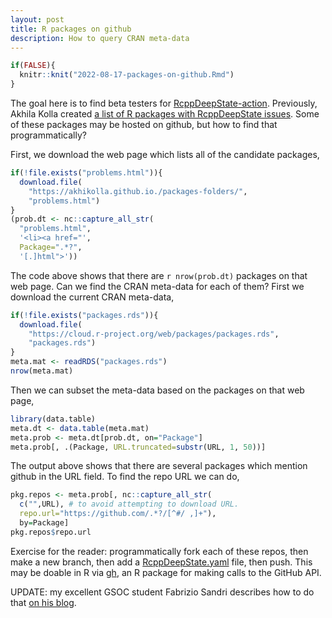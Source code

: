 ```yaml
---
layout: post
title: R packages on github
description: How to query CRAN meta-data
---
```


```r
if(FALSE){
  knitr::knit("2022-08-17-packages-on-github.Rmd")
}
```

The goal here is to find beta testers for
[RcppDeepState-action](https://github.com/FabrizioSandri/RcppDeepState-action).
Previously, Akhila Kolla created [a list of R packages with
RcppDeepState issues](https://akhikolla.github.io./packages-folders/).
Some of these packages may be hosted on github, but how to find that
programmatically? 

First, we download the web page which lists all of the candidate packages,

```r
if(!file.exists("problems.html")){
  download.file(
    "https://akhikolla.github.io./packages-folders/",
    "problems.html")
}
(prob.dt <- nc::capture_all_str(
  "problems.html",
  '<li><a href="',
  Package=".*?",
  '[.]html">'))
```

The code above shows that there are `r nrow(prob.dt)` packages on that
web page. Can we find the CRAN meta-data for each of them? First we
download the current CRAN meta-data,

```r
if(!file.exists("packages.rds")){
  download.file(
    "https://cloud.r-project.org/web/packages/packages.rds",
    "packages.rds")
}
meta.mat <- readRDS("packages.rds")
nrow(meta.mat)
```

Then we can subset the meta-data based on the packages on that web page,

```r
library(data.table)
meta.dt <- data.table(meta.mat)
meta.prob <- meta.dt[prob.dt, on="Package"]
meta.prob[, .(Package, URL.truncated=substr(URL, 1, 50))]
```

The output above shows that there are several packages which mention
github in the URL field. To find the repo URL we can do,

```r
pkg.repos <- meta.prob[, nc::capture_all_str(
  c("",URL), # to avoid attempting to download URL.
  repo.url="https://github.com/.*?/[^#/ ,]+"),
  by=Package]
pkg.repos$repo.url
```

Exercise for the reader: programmatically fork each of these repos,
then make a new branch, then add a
[RcppDeepState.yaml](https://github.com/tdhock/binsegRcpp/blob/32d09699bc55c32c09a70b8580b21c335791fb81/.github/workflows/RcppDeepState.yaml)
file, then push. This may be doable in R via
[gh](https://github.com/r-lib/gh), an R package for making calls to
the GitHub API.

UPDATE: my excellent GSOC student Fabrizio Sandri describes how to do
that [on his
blog](https://fabriziosandri.github.io/gsoc-2022-blog/github%20action/2022/08/23/rcppdeepstate-beta-test.html).
